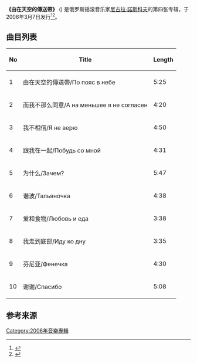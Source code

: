 {{expand|time=2016-11-15T14:50:33+00:00}}
{{Infobox album <!-- See Wikipedia:WikiProject Albums -->
| name       = По пояс в небе
| type       = studio
| artist     = [[尼古拉·諾斯科夫|尼古拉·諾斯科夫]]
| cover      = 
| alt        = 
| released   = 2006年3月7日
| recorded   = 2003年－2005年1
| genre      = [[前衛搖滾|前衛搖滾]], [[世界音乐|世界音乐]]
| length     = 
| label      = [[Misteriya_zvuka|Misteriya zvuka]]
| producer   = 尼古拉·諾斯科夫
<!-- 未知參數 | barcode and other identifiers = Barcode: MZ 320-2 -->
| prev_title = Okean lyubvi
| prev_year  = 2003
| next_title = [[無標題|Bez nazvaniya]]
| next_year  = 2012
| misc       = 
}}
'''《由在天空的傳送帶》''' ({{lang-ru|По пояс в небе}}) 是俄罗斯摇滚音乐家[[尼古拉·諾斯科夫|尼古拉·諾斯科夫]]的第四张专辑，于2006年3月7日发行<ref>{{Cite web |url=http://www.nestor.minsk.by/mg/news/2006/03/1011.html |title=Новый альбом Николая Носкова «По пояс в небе» |accessdate=2016-11-15 |archive-date=2016-08-15 |archive-url=https://web.archive.org/web/20160815235420/http://www.nestor.minsk.by/mg/news/2006/03/1011.html |dead-url=no }}</ref><ref>{{Cite web |url=http://www.vl.aif.ru/culture/art/56637 |title=Николай Носков во Владивостоке: «На вершине Гималаев меня ждала надпись «Thank you» |accessdate=2016-11-15 |archive-date=2016-07-01 |archive-url=https://web.archive.org/web/20160701045808/http://www.vl.aif.ru/culture/art/56637 |dead-url=no }}</ref>。
== 曲目列表 ==
{| class="wikitable"
|-
! No !! Title !! Length
|-
| 1 || 由在天空的傳送帶/По пояс в небе || 5:25
|-
| 2 || 而我不那么同意/А на меньшее я не согласен || 4:20
|-
| 3 || 我不相信/Я не верю || 4:50
|-
| 4 || 跟我在一起/Побудь со мной || 4:31
|-
| 5 || 为什么/Зачем? || 5:47
|-
| 6 || 谐波/Тальяночка || 4:38
|-
| 7 || 爱和食物/Любовь и еда || 3:38
|-
| 8 || 我走到底部/Иду ко дну || 3:35
|-
| 9 || 芬尼亚/Фенечка  || 4:30
|-
| 10 || 谢谢/Спасибо || 5:08
|}
==参考来源==
{{Reflist}}
[[Category:2006年音樂專輯|Category:2006年音樂專輯]]